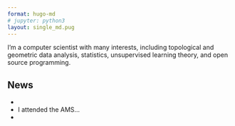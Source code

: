 ```yaml
---
format: hugo-md
# jupyter: python3
layout: single_md.pug
---
```


I'm a computer scientist with many interests, including topological and geometric data analysis, statistics, unsupervised learning theory, and open source programming. 


## News

- 
- I attended the AMS... 
- 

